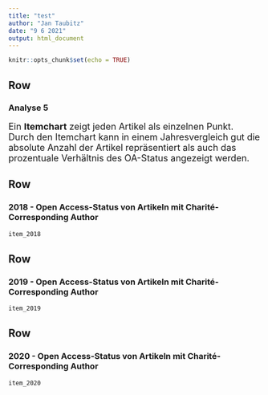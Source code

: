 ```yaml
---
title: "test"
author: "Jan Taubitz"
date: "9 6 2021"
output: html_document
---
```


```r
knitr::opts_chunk$set(echo = TRUE)

```




Row {data-height=100}
-----------------------------------------------------------------------

### Analyse 5

<font size="4"> Ein <b>Itemchart</b> zeigt jeden Artikel als einzelnen Punkt. Durch den Itemchart kann in einem Jahresvergleich gut die absolute Anzahl der Artikel repräsentiert als auch das prozentuale Verhältnis des OA-Status angezeigt werden.</font>


Row {data-height=150}
-----------------------------------------------------------------------

### 2018 - Open Access-Status von Artikeln mit Charité-Corresponding Author

```r
item_2018
```

Row {data-height=150}
-----------------------------------------------------------------------
### 2019 - Open Access-Status von Artikeln mit Charité-Corresponding Author

```r
item_2019
```
Row {data-height=200}
-----------------------------------------------------------------------
### 2020 - Open Access-Status von Artikeln mit Charité-Corresponding Author

```r
item_2020
```

